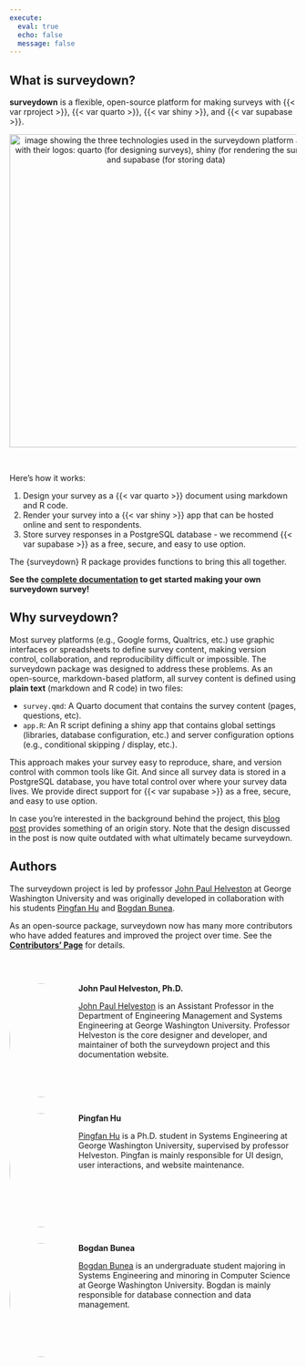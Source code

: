 ```yaml
---
execute: 
  eval: true
  echo: false
  message: false
---
```


## What is surveydown?

**surveydown** is a flexible, open-source platform for making surveys with {{< var rproject >}}, {{< var quarto >}}, {{< var shiny >}}, and {{< var supabase >}}.

<center>
<img src='images/technologies.png' width="550px" alt="image showing the three technologies used in the surveydown platform along with their logos: quarto (for designing surveys), shiny (for rendering the survey), and supabase (for storing data)"/>
</center>

<br>

Here's how it works:

1. Design your survey as a {{< var quarto >}} document using markdown and R code.
2. Render your survey into a {{< var shiny >}} app that can be hosted online and sent to respondents.
3. Store survey responses in a PostgreSQL database - we recommend {{< var supabase >}} as a free, secure, and easy to use option.

The {surveydown} R package provides functions to bring this all together.

**See the [complete documentation](https://surveydown.org) to get started making your own surveydown survey!**

## Why surveydown?

Most survey platforms (e.g., Google forms, Qualtrics, etc.) use graphic interfaces or spreadsheets to define survey content, making version control, collaboration, and reproducibility difficult or impossible. The surveydown package was designed to address these problems. As an open-source, markdown-based platform, all survey content is defined using **plain text** (markdown and R code) in two files:

- `survey.qmd`: A Quarto document that contains the survey content (pages, questions, etc).
- `app.R`: An R script defining a shiny app that contains global settings (libraries, database configuration, etc.) and server configuration options (e.g., conditional skipping / display, etc.).

This approach makes your survey easy to reproduce, share, and version control with common tools like Git. And since all survey data is stored in a PostgreSQL database, you have total control over where your survey data lives. We provide direct support for {{< var supabase >}} as a free, secure, and easy to use option.

In case you're interested in the background behind the project, this [blog post](https://www.jhelvy.com/blog/2023-04-06-markdown-surveys/) provides something of an origin story. Note that the design discussed in the post is now quite outdated with what ultimately became surveydown.

## Authors

The surveydown project is led by professor [John Paul Helveston](https://www.jhelvy.com/) at George Washington University and was originally developed in collaboration with his students [Pingfan Hu](https://pingfanhu.com) and [Bogdan Bunea](https://www.linkedin.com/in/bogdanbt/). 

As an open-source package, surveydown now has many more contributors who have added features and improved the project over time. See the [**Contributors' Page**](https://github.com/surveydown-dev/surveydown/graphs/contributors) for details.

<br>

::: {style="display: flex; flex-wrap: wrap; gap: 2%;"}

::: {style="width: 22%;"}

![](/images/authors/john_helveston_square.png){style="width: 200px; border-radius: 50%;"}

:::

::: {style="width: 76%;"}

**John Paul Helveston, Ph.D.**

[John Paul Helveston](https://www.jhelvy.com) is an Assistant Professor in the Department of Engineering Management and Systems Engineering at George Washington University. Professor Helveston is the core designer and developer, and maintainer of both the surveydown project and this documentation website.

:::

:::

::: {style="display: flex; flex-wrap: wrap; gap: 2%;"}

::: {style="width: 22%;"}

![](/images/authors/pingfan_hu.jpg){style="width: 200px; border-radius: 50%;"}

:::

::: {style="width: 76%;"}

**Pingfan Hu**

[Pingfan Hu](https://pingfanhu.com) is a Ph.D. student in Systems Engineering at George Washington University, supervised by professor Helveston. Pingfan is mainly responsible for UI design, user interactions, and website maintenance.

:::

:::

::: {style="display: flex; flex-wrap: wrap; gap: 2%;"}

::: {style="width: 22%;"}

![](/images/authors/bogdan_bunea.jpg){style="width: 200px; border-radius: 50%;"}

:::

::: {style="width: 76%;"}

**Bogdan Bunea**

[Bogdan Bunea](https://www.linkedin.com/in/bogdanbt/) is an undergraduate student majoring in Systems Engineering and minoring in Computer Science at George Washington University. Bogdan is mainly responsible for database connection and data management.

:::

:::
